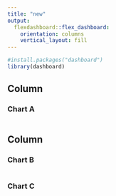 ```yaml
---
title: "new"
output: 
  flexdashboard::flex_dashboard:
    orientation: columns
    vertical_layout: fill
---
```


```r
#install.packages("dashboard")
library(dashboard)
```

Column {data-width=650}
-----------------------------------------------------------------------

### Chart A

```r

```

Column {data-width=350}
-----------------------------------------------------------------------

### Chart B

```r

```

### Chart C

```r

```

